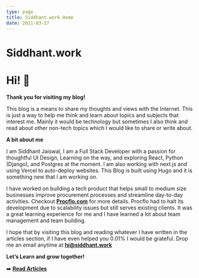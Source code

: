 ```yaml
---
type: page
title: Siddhant.work Home
date: 2021-03-27
---
```


# Siddhant.work

# Hi! 👋

**Thank you for visiting my blog!**


This blog is a means to share my thoughts and views with the Internet. This is just a way to help me think and learn about topics and subjects that interest me. Mainly it would be technology but sometimes I also think and read about other non-tech topics which I would like to share or write about.

**A bit about me**


I am Siddhant Jaiswal, I am a Full Stack Developer with a passion for thoughtful UI Design, Learning on the way, and exploring React, Python (Django), and Postgres at the moment. I am also working with next.js and using Vercel to auto-deploy websites. This Blog is built using Hugo and it is something new that I am working on.


I have worked on building a tech product that helps small to medium size businesses improve procurement processes and streamline day-to-day activities. Checkout [**Procflo.com**](https://procflo.com) for more details.
Procflo had to halt its development due to scalability issues but still serves existing clients. It was a great learning experience for me and I have learned a lot about team management and team building.

I hope that by visiting this blog and reading whatever I have written in the articles section, if I have even helped you 0.01% I would be grateful. Drop me an email anytime at [**hi@siddhant.work**](mailto:hi@siddhant.work)

**Let’s Learn and grow together!**

➡️ [**Read Articles**](/posts)